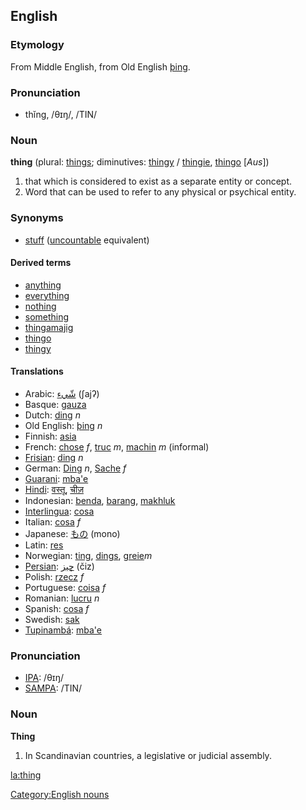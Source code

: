 ==English==
===Etymology===
From Middle English, from Old English [[þing]].

===Pronunciation===
*thĭng, /θɪŋ/, /TIN/

===Noun===
'''thing''' (plural: [[things]]; diminutives: [[thingy]] / [[thingie]], [[thingo]] [''Aus''])

#that which is considered to exist as a separate entity or concept.
#Word that can be used to refer to any physical or psychical entity.

===Synonyms===
*[[stuff]] ([[uncountable]] equivalent)

====Derived terms====
*[[anything]]
*[[everything]]
*[[nothing]]
*[[something]]
*[[thingamajig]]<!-- various spellings -->
*[[thingo]]
*[[thingy]]

====Translations====
*Arabic: [[شّيء]] (ʃajʔ)
*Basque: [[gauza]]
*Dutch: [[ding]] ''n''
*Old English: [[þing]] ''n''
*Finnish: [[asia]]
*French:  [[chose]] ''f'', [[truc]] ''m'', [[machin]] ''m'' (informal)
*[[Frisian]]: [[ding]] ''n''
*German: [[Ding]] ''n'', [[Sache]] ''f''
*[[Guarani]]: [[mba'e]]
*[[Hindi]]: [[वस्तू]], [[चीज़]]
*Indonesian: [[benda]], [[barang]], [[makhluk]]
*[[Interlingua]]: [[cosa]]
*Italian: [[cosa]] ''f''
*Japanese: [[もの]] (mono)
*Latin: [[res]]
*Norwegian: [[ting]], [[dings]], [[greie]]''m''
*[[Persian]]: [[چيز]] (čiz)
*Polish: [[rzecz]] ''f''
*Portuguese: [[coisa]] ''f''
*Romanian: [[lucru]] ''n''
*Spanish: [[cosa]] ''f''
*Swedish: [[sak]]
*[[Tupinambá]]: [[mba'e]]

===Pronunciation===
*[[IPA]]: /θɪŋ/
*[[SAMPA]]: /TIN/

===Noun===
'''Thing'''

<!-- Definition from Websters 1913 -->
# In Scandinavian countries, a legislative or judicial assembly.
[[Category:English nouns]]

[[la:thing]]